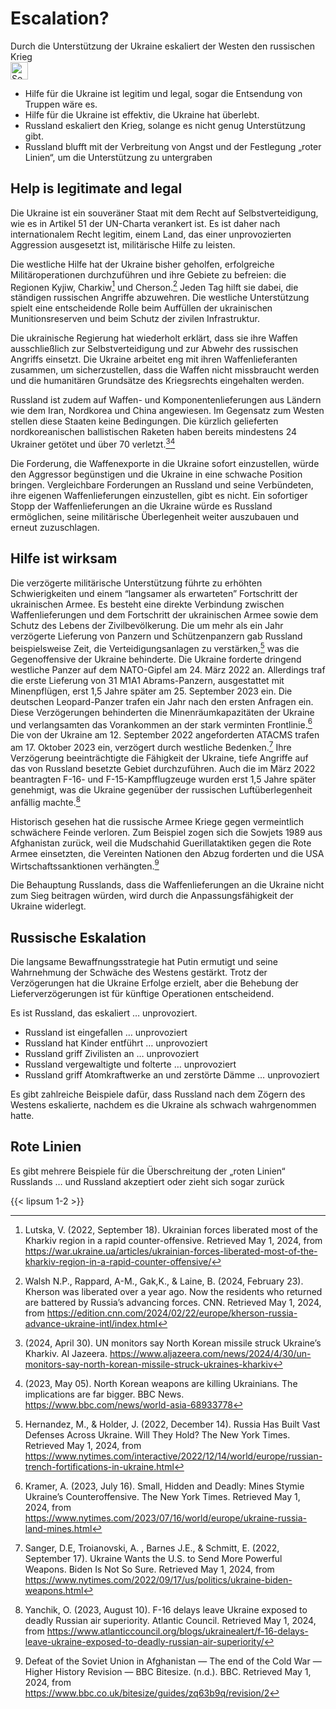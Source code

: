 # Escalation? {#sec-ruwar-escalation}

::: {.callout-caution title=„Myth“}
Durch die Unterstützung der Ukraine eskaliert der Westen den russischen Krieg
[<br>![Search for topic in EUvsDisinfo](../all_common_img/EUvsDisinfo_400x240.jpg){height=2em}](https://euvsdisinfo.eu/disinformation-cases/?text=(escalation%7Cescalate)&sort=relevance)
:::

::: {.callout-tip title=„Truth“}
- Hilfe für die Ukraine ist legitim und legal, sogar die Entsendung von Truppen wäre es.
- Hilfe für die Ukraine ist effektiv, die Ukraine hat überlebt.
- Russland eskaliert den Krieg, solange es nicht genug Unterstützung gibt.
- Russland blufft mit der Verbreitung von Angst und der Festlegung „roter Linien“, um die Unterstützung zu untergraben
:::

## Help is legitimate and legal


Die Ukraine ist ein souveräner Staat mit dem Recht auf Selbstverteidigung, wie es in Artikel 51 der UN-Charta verankert ist. Es ist daher nach internationalem Recht legitim, einem Land, das einer unprovozierten Aggression ausgesetzt ist, militärische Hilfe zu leisten.

Die westliche Hilfe hat der Ukraine bisher geholfen, erfolgreiche Militäroperationen durchzuführen und ihre Gebiete zu befreien: die Regionen Kyjiw, Charkiw[^ruwar-escalation.de-1] und Cherson.[^ruwar-escalation.de-2] Jeden Tag hilft sie dabei, die ständigen russischen Angriffe abzuwehren. Die westliche Unterstützung spielt eine entscheidende Rolle beim Auffüllen der ukrainischen Munitionsreserven und beim Schutz der zivilen Infrastruktur.

Die ukrainische Regierung hat wiederholt erklärt, dass sie ihre Waffen ausschließlich zur Selbstverteidigung und zur Abwehr des russischen Angriffs einsetzt. Die Ukraine arbeitet eng mit ihren Waffenlieferanten zusammen, um sicherzustellen, dass die Waffen nicht missbraucht werden und die humanitären Grundsätze des Kriegsrechts eingehalten werden. 

Russland ist zudem auf Waffen- und Komponentenlieferungen aus Ländern wie dem Iran, Nordkorea und China angewiesen. Im Gegensatz zum Westen stellen diese Staaten keine Bedingungen. Die kürzlich gelieferten nordkoreanischen ballistischen Raketen haben bereits mindestens 24 Ukrainer getötet und über 70 verletzt.[^ruwar-escalation.de-3][^ruwar-escalation.de-4]

Die Forderung, die Waffenexporte in die Ukraine sofort einzustellen, würde den Aggressor begünstigen und die Ukraine in eine schwache Position bringen. Vergleichbare Forderungen an Russland und seine Verbündeten, ihre eigenen Waffenlieferungen einzustellen, gibt es nicht. Ein sofortiger Stopp der Waffenlieferungen an die Ukraine würde es Russland ermöglichen, seine militärische Überlegenheit weiter auszubauen und erneut zuzuschlagen.


## Hilfe ist wirksam

Die verzögerte militärische Unterstützung führte zu erhöhten Schwierigkeiten und einem “langsamer als erwarteten” Fortschritt der ukrainischen Armee. Es besteht eine direkte Verbindung zwischen Waffenlieferungen und dem Fortschritt der ukrainischen Armee sowie dem Schutz des Lebens der Zivilbevölkerung. Die um mehr als ein Jahr verzögerte Lieferung von Panzern und Schützenpanzern gab Russland beispielsweise Zeit, die Verteidigungsanlagen zu verstärken,[^ruwar-escalation.de-5] was die Gegenoffensive der Ukraine behinderte. Die Ukraine forderte dringend westliche Panzer auf dem NATO-Gipfel am 24\. März 2022 an. Allerdings traf die erste Lieferung von 31 M1A1 Abrams-Panzern, ausgestattet mit Minenpflügen, erst 1,5 Jahre später am 25\. September 2023 ein. Die deutschen Leopard-Panzer trafen ein Jahr nach den ersten Anfragen ein. Diese Verzögerungen behinderten die Minenräumkapazitäten der Ukraine und verlangsamten das Vorankommen an der stark verminten Frontlinie.[^ruwar-escalation.de-6] Die von der Ukraine am 12\. September 2022 angeforderten ATACMS trafen am 17\. Oktober 2023 ein, verzögert durch westliche Bedenken.[^ruwar-escalation.de-7] Ihre Verzögerung beeinträchtigte die Fähigkeit der Ukraine, tiefe Angriffe auf das von Russland besetzte Gebiet durchzuführen. Auch die im März 2022 beantragten F-16- und F-15-Kampfflugzeuge wurden erst 1,5 Jahre später genehmigt, was die Ukraine gegenüber der russischen Luftüberlegenheit anfällig machte.[^ruwar-escalation.de-8]

Historisch gesehen hat die russische Armee Kriege gegen vermeintlich schwächere Feinde verloren. Zum Beispiel zogen sich die Sowjets 1989 aus Afghanistan zurück, weil die Mudschahid Guerillataktiken gegen die Rote Armee einsetzten, die Vereinten Nationen den Abzug forderten und die USA Wirtschaftssanktionen verhängten.[^ruwar-escalation.de-9]

Die Behauptung Russlands, dass die Waffenlieferungen an die Ukraine nicht zum Sieg beitragen würden, wird durch die Anpassungsfähigkeit der Ukraine widerlegt. 

## Russische Eskalation

Die langsame Bewaffnungsstrategie hat Putin ermutigt und seine Wahrnehmung der Schwäche des Westens gestärkt. Trotz der Verzögerungen hat die Ukraine Erfolge erzielt, aber die Behebung der Lieferverzögerungen ist für künftige Operationen entscheidend. 

Es ist Russland, das eskaliert ... unprovoziert. 

- Russland ist eingefallen ... unprovoziert
- Russland hat Kinder entführt ... unprovoziert
- Russland griff Zivilisten an ... unprovoziert
- Russland vergewaltigte und folterte ... unprovoziert
- Russland griff Atomkraftwerke an und zerstörte Dämme ... unprovoziert

Es gibt zahlreiche Beispiele dafür, dass Russland nach dem Zögern des Westens eskalierte, nachdem es die Ukraine als schwach wahrgenommen hatte.

## Rote Linien

Es gibt mehrere Beispiele für die Überschreitung der „roten Linien“ Russlands ... und Russland akzeptiert oder zieht sich sogar zurück

{{< lipsum 1-2 >}}



[^ruwar-escalation.de-1]:  Lutska, V. (2022, September 18). Ukrainian forces liberated most of the Kharkiv region in a rapid counter-offensive. Retrieved May 1, 2024, from [https://war.ukraine.ua/articles/ukrainian-forces-liberated-most-of-the-kharkiv-region-in-a-rapid-counter-offensive/](https://war.ukraine.ua/articles/ukrainian-forces-liberated-most-of-the-kharkiv-region-in-a-rapid-counter-offensive/) 

[^ruwar-escalation.de-2]:  Walsh N.P., Rappard, A-M., Gak,K., & Laine, B. (2024, February 23). Kherson was liberated over a year ago. Now the residents who returned are battered by Russia’s advancing forces. CNN. Retrieved May 1, 2024, from [https://edition.cnn.com/2024/02/22/europe/kherson-russia-advance-ukraine-intl/index.html](https://edition.cnn.com/2024/02/22/europe/kherson-russia-advance-ukraine-intl/index.html) 

[^ruwar-escalation.de-3]:  (2024, April 30). UN monitors say North Korean missile struck Ukraine’s Kharkiv. Al Jazeera. [https://www.aljazeera.com/news/2024/4/30/un-monitors-say-north-korean-missile-struck-ukraines-kharkiv](https://www.aljazeera.com/news/2024/4/30/un-monitors-say-north-korean-missile-struck-ukraines-kharkiv)

[^ruwar-escalation.de-4]:  (2023, May 05). North Korean weapons are killing Ukrainians. The implications are far bigger. BBC News. [https://www.bbc.com/news/world-asia-68933778](https://www.bbc.com/news/world-asia-68933778) 

[^ruwar-escalation.de-5]:  Hernandez, M., & Holder, J. (2022, December 14). Russia Has Built Vast Defenses Across Ukraine. Will They Hold? The New York Times. Retrieved May 1, 2024, from [https://www.nytimes.com/interactive/2022/12/14/world/europe/russian-trench-fortifications-in-ukraine.html](https://www.nytimes.com/interactive/2022/12/14/world/europe/russian-trench-fortifications-in-ukraine.html) 

[^ruwar-escalation.de-6]:  Kramer, A. (2023, July 16). Small, Hidden and Deadly: Mines Stymie Ukraine’s Counteroffensive. The New York Times. Retrieved May 1, 2024, from [https://www.nytimes.com/2023/07/16/world/europe/ukraine-russia-land-mines.html](https://www.nytimes.com/2023/07/16/world/europe/ukraine-russia-land-mines.html) 

[^ruwar-escalation.de-7]:  Sanger, D.E, Troianovski, A. , Barnes J.E., & Schmitt, E. (2022, September 17). Ukraine Wants the U.S. to Send More Powerful Weapons. Biden Is Not So Sure. Retrieved May 1, 2024, from [https://www.nytimes.com/2022/09/17/us/politics/ukraine-biden-weapons.html](https://www.nytimes.com/2022/09/17/us/politics/ukraine-biden-weapons.html) 

[^ruwar-escalation.de-8]:  Yanchik, O. (2023, August 10). F-16 delays leave Ukraine exposed to deadly Russian air superiority. Atlantic Council. Retrieved May 1, 2024, from [https://www.atlanticcouncil.org/blogs/ukrainealert/f-16-delays-leave-ukraine-exposed-to-deadly-russian-air-superiority/](https://www.atlanticcouncil.org/blogs/ukrainealert/f-16-delays-leave-ukraine-exposed-to-deadly-russian-air-superiority/) 

[^ruwar-escalation.de-9]:  Defeat of the Soviet Union in Afghanistan — The end of the Cold War — Higher History Revision — BBC Bitesize. (n.d.). BBC. Retrieved May 1, 2024, from [https://www.bbc.co.uk/bitesize/guides/zq63b9q/revision/2](https://www.bbc.co.uk/bitesize/guides/zq63b9q/revision/2) 





